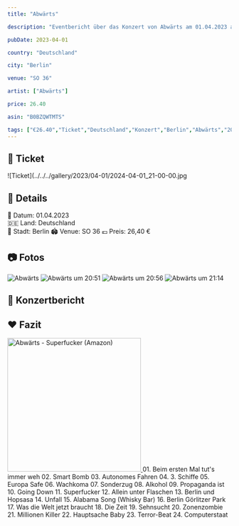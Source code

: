 ```yaml
---
title: "Abwärts"

description: "Eventbericht über das Konzert von Abwärts am 01.04.2023 auf der Tour 2023 im SO 36 in Berlin."

pubDate: 2023-04-01

country: "Deutschland"

city: "Berlin"

venue: "SO 36"

artist: ["Abwärts"]

price: 26.40

asin: "B0BZQWTMTS"

tags: ["€26.40","Ticket","Deutschland","Konzert","Berlin","Abwärts","2023"]
---
```




## 🎫 Ticket

![Ticket](../../../gallery/2023/04-01/2024-04-01_21-00-00.jpg

## 📌 Details
📅 Datum: 01.04.2023  
🇩🇪 Land: Deutschland  
📍 Stadt: Berlin
🏟️ Venue: SO 36
💶 Preis: 26,40 €  

## 📷 Fotos

<CardGrid>
  <Card title="20:47" icon="image">
    <Image src={img2047} alt="Abwärts" widths={[300, 600, 900]} sizes="(max-width: 600px) 100vw, 600px" />
  </Card>
  <Card title="20:51" icon="image">
    <Image src={img2051} alt="Abwärts um 20:51" widths={[300, 600, 900]} sizes="(max-width: 600px) 100vw, 600px" />
  </Card>
  <Card title="20:56" icon="image">
    <Image src={img2056} alt="Abwärts um 20:56" widths={[300, 600, 900]} sizes="(max-width: 600px) 100vw, 600px" />
  </Card>
  <Card title="21:14" icon="image">
    <Image src={img2114} alt="Abwärts um 21:14" widths={[300, 600, 900]} sizes="(max-width: 600px) 100vw, 600px" />
  </Card>
</CardGrid>

## 🎤 Konzertbericht


## ❤️ Fazit

<Card title="Album" icon="seti:audio">
  <a href="https://www.amazon.de/dp/B0BZQWTMTS?tag=mysteryland-21" target="_blank" rel="noopener noreferrer">
    <img src="https://m.media-amazon.com/images/I/714eY52Iw8L._SL1200_.jpg" alt="Abwärts - Superfucker (Amazon)" width="300" />
  </a>
</Card>

<Card title="Setlist" icon="list-format">
01. Beim ersten Mal tut's immer weh
02. Smart Bomb
03. Autonomes Fahren
04. 3. Schiffe
05. Europa Safe
06. Wachkoma
07. Sonderzug
08. Alkohol
09. Propaganda ist
10. Going Down
11. Superfucker
12. Allein unter Flaschen
13. Berlin und Hopsasa
14. Unfall
15. Alabama Song (Whisky Bar)
16. Berlin Görlitzer Park
17. Was die Welt jetzt braucht
18. Die Zeit
19. Sehnsucht
20. Zonenzombie
21. Millionen Killer
22. Hauptsache Baby
23. Terror-Beat
24. Computerstaat
</Card>

<LinkCard
    title="Mehr Informationen"
    href=""
/>
